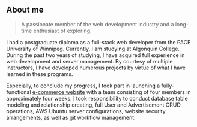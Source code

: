 ## About me

> A passionate member of the web development industry and a long-time enthusiast of exploring.

I had a postgraduate diploma as a full-stack web developer from the PACE University of Winnipeg. Currently, I am  studying at Algonquin College.
During the past two years of studying, I have acquired full experience in web development and server management. By courtesy of multiple instructors, I have developed numerous projects by virtue of what I have learned in these programs.

Especially, to conclude my progress, I took part in launching a fully-functional [e-commerce website](https://ecommerce.leon-web-dev.com) with a team consisting of four members in approximately four weeks. I took responsibility to conduct database table modeling and relationship creating, full User and Advertisement CRUD operations, AWS Ubuntu server configurations, website security arrangements, as well as git workflow management.
